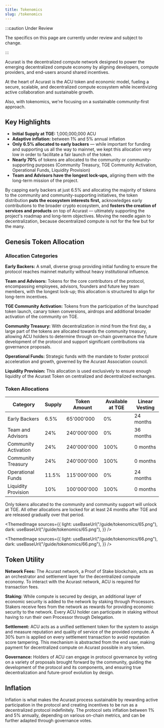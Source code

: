 ```yaml
---
title: Tokenomics
slug: /tokenomics
---
```



:::caution Under Review

The specifics on this page are currently under review and subject to change.

:::

Acurast is the decentralized compute network designed to power the emerging decentralized compute economy by aligning developers, compute providers, and end-users around shared incentives.

At the heart of Acurast is the ACU token and economic model, fueling a secure, scalable, and decentralized compute ecosystem while incentivizing active collaboration and sustainable growth.

Also, with tokenomics, we're focusing on a sustainable community-first approach.

## Key Highlights

- **Initial Supply at TGE:** 1,000,000,000 ACU
- **Adaptive inflation:** between 1% and 5% annual inflation
- **Only 6.5% allocated to early backers** — while important for funding and supporting us all the way to mainnet, we kept this allocation very low in order to facilitate a fair launch of the token.
- **Nearly 70%** of tokens are allocated to the community or community-supporting purposes (Community Treasury, TGE Community Activation, Operational Funds, Liquidity Provision)
- **Team and Advisors have the longest lock-ups,** aligning them with the long-term mission of the project.

By capping early backers at just 6.5% and allocating the majority of tokens to the community and community-supporting initiatives, the token distribution **puts the ecosystem interests first,** acknowledges early contributions to the broader crypto ecosystem, and **fosters the creation of services and products** on top of Acurast — ultimately supporting the project's roadmap and long-term objectives. Moving the needle again to decentralization, because decentralized compute is not for the few but for the many.

## Genesis Token Allocation

### Allocation Categories

**Early Backers:** A small, diverse group providing initial funding to ensure the protocol reaches mainnet maturity without heavy institutional influence.

**Team and Advisors:** Tokens for the core contributors of the protocol, encompassing employees, advisors, founders and future key team members, with the longest lock-up; this allocation is structured to align for long-term incentives.

**TGE Community Activation:** Tokens from the participation of the launchpad token launch, canary token conversions, airdrops and additional broader activation of the community on TGE.

**Community Treasury:** With decentralization in mind from the first day, a large part of the tokens are allocated towards the community treasury, allowing ACU holders to determine through on-chain governance the future development of the protocol and support significant contributions via governance proposals.

**Operational Funds:** Strategic funds with the mandate to foster protocol acceleration and growth, governed by the Acurast Association council.

**Liquidity Provision:** This allocation is used exclusively to ensure enough liquidity of the Acurast Token on centralized and decentralized exchanges.

### Token Allocations

| Category             | Supply | Token Amount | Available at TGE | Linear Vesting |
| -------------------- | ------ | ------------ | ---------------- | -------------- |
| Early Backers        | 6.5%   | 65'000'000   | 0%               | 24 months      |
| Team and Advisors    | 24%    | 240'000'000  | 0%               | 36 months      |
| Community Activation | 24%    | 240'000'000  | 100%             | 0 months       |
| Community Treasury   | 24%    | 240'000'000  | 100%             | 0 months       |
| Operational Funds    | 11.5%  | 115'000'000  | 0%               | 24 months      |
| Liquidity Provision  | 10%    | 100'000'000  | 100%             | 0 months       |

Only tokens allocated to the community and community support will unlock at TGE. All other allocations are locked for at least 24 months after TGE and are released gradually over that period.

<ThemedImage
  sources={{
    light: useBaseUrl("/guide/tokenomics/65.png"),
    dark: useBaseUrl("/guide/tokenomics/65.png"),
  }}
/>
<div class="padding-vert--md"></div>

<ThemedImage
  sources={{
    light: useBaseUrl("/guide/tokenomics/66.png"),
    dark: useBaseUrl("/guide/tokenomics/66.png"),
  }}
/>
<div class="padding-vert--md"></div>

## Token Utility

**Network Fees:** The Acurast network, a Proof of Stake blockchain, acts as an orchestrator and settlement layer for the decentralized compute economy. To interact with the Acurast network, ACU is required for transaction fees.

**Staking:** While compute is secured by design, an additional layer of economic security is added to the network by staking through Processors. Stakers receive fees from the network as rewards for providing economic security to the network. Every ACU holder can participate in staking without having to run their own Processor through Delegation.

**Settlement:** ACU acts as a unified settlement token for the system to assign and measure reputation and quality of service of the provided compute. A 30% burn is applied on every settlement transaction to avoid reputation score tampering. This mechanism is abstracted from the end user, making payment for decentralized compute on Acurast possible in any token.

**Governance:** Holders of ACU can engage in protocol governance by voting on a variety of proposals brought forward by the community, guiding the development of the protocol and its components, and ensuring true decentralization and future-proof evolution by design.

## Inflation

Inflation is what makes the Acurast process sustainable by rewarding active participation in the protocol and creating incentives to be run as a decentralized protocol indefinitely. The protocol sets inflation between 1% and 5% annually, depending on various on-chain metrics, and can be further adapted through governance votes.
